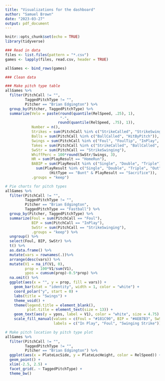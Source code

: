 ---
title: "Visualizations for the dashboard"
author: "Samuel Brown"
date: "2023-03-27"
output: pdf_document
---

```{r setup, include=FALSE}
knitr::opts_chunk$set(echo = TRUE)
library(tidyverse)
```

```{r}
### Read in data
files <- list.files(pattern = "*.csv")
games <- lapply(files, read.csv, header = TRUE) 

allGames <- bind_rows(games)
```

```{r}
### Clean data

```

```{r}
### Make pitch type table
allGames %>%
  filter(PitchCall != "",
         TaggedPitchType != "",
         Pitcher == "Brian Edgington") %>%
  group_by(Pitcher, TaggedPitchType) %>%
  summarize(Velo = paste(round(quantile(RelSpeed, .25), 1), 
                         "-",
                        round(quantile(RelSpeed, .75), 1)),
            Number = n(),
            Strikes = sum(PitchCall %in% c("StrikeCalled", "StrikeSwinging", "Foul", "FoulTip", "InPlay")),
            Balls = sum(PitchCall %in% c("BallCalled", "HitByPitch")),
            Swings = sum(PitchCall %in% c("Foul", "FoulTip", "InPlay", "StrikeSwinging")),
            Takes = sum(PitchCall %in% c("StrikeCalled", "BallCalled", "HitByPitch")),
            SwStr = sum(PitchCall == "StrikeSwinging"),
            WhiffPerc = 100*round(SwStr/Swings, 3),
            HR = sum(PlayResult == "HomeRun"),
            BABIP = sum(PlayResult %in% c("Single", "Double", "Triple"))/
              sum(PlayResult %in% c("Single", "Double", "Triple", "Out", "Error", "FieldersChoice") | 
                    (HitType == "Bunt" & PlayResult == "Sacrifice")),
            .groups = "keep")
```

```{r}
# Pie charts for pitch types
allGames %>%
  filter(PitchCall != "",
         TaggedPitchType != "",
         Pitcher == "Brian Edgington",
         TaggedPitchType == "Fastball") %>%
  group_by(Pitcher, TaggedPitchType) %>%
  summarize(Foul = sum(PitchCall == "Foul"),
            BIP = sum(PitchCall == "InPlay"),
            SwStr = sum(PitchCall == "StrikeSwinging"),
            .groups = "keep") %>%
  ungroup() %>%
  select(Foul, BIP, SwStr) %>%
  t() %>%
  as.data.frame() %>%
  mutate(vars = rownames(.))%>%
  arrange(desc(vars)) %>%
  mutate(V1 = na_if(V1, 0),
         prop = 100*V1/sum(V1),
         ypos = cumsum(prop)-0.5*prop) %>%
  na.omit() %>%
  ggplot(aes(x = "", y = prop, fill = vars)) +
    geom_bar(stat = "identity", width = 1, color = "white") +
    coord_polar("y", start = 0) +
    labs(title = "Swings") +
    theme_void() +
    theme(legend.title = element_blank(),
          plot.title = element_text(size = 13)) +
    geom_text(aes(y = ypos, label = V1), color = "white", size = 4.75) +
    scale_fill_manual(values = c(Foul = "#181C90", BIP = "#AEB7B3", SwStr = "#F78707"),
                      labels = c("In Play", "Foul", "Swinging Strike")) 

```

```{r}
# Make pitch location by pitch type plot
allGames %>%
  filter(PitchCall != "",
         TaggedPitchType != "",
         Pitcher == "Brian Edgington") %>%
  ggplot(aes(x = PlateLocSide, y = PlateLocHeight, color = RelSpeed)) +
  geom_point() +
  xlim(-2.5, 2.5) +
  facet_grid(. ~ TaggedPitchType) +
  theme_bw()
```




